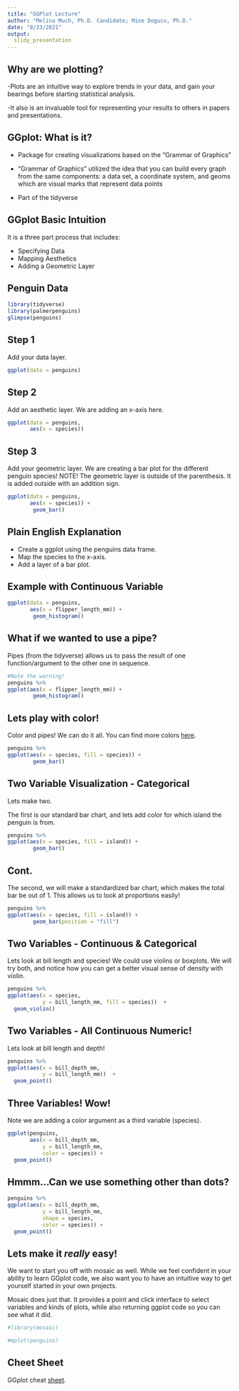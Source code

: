 ```yaml
---
title: "GGPlot Lecture"
author: "Melina Much, Ph.D. Candidate; Mine Dogucu, Ph.D."
date: "8/23/2021"
output:
  slidy_presentation
---
```


## Why are we plotting?

-Plots are an intuitive way to explore trends in your data, and gain your bearings before starting statistical analysis. 

-It also is an invaluable tool for representing your results to others in papers and presentations. 

## GGplot: What is it?

- Package for creating visualizations based on the "Grammar of Graphics"

- "Grammar of Graphics" utilized the idea that you can build every graph from the same components: a data set, a coordinate system, and geoms which are visual marks that represent data points

- Part of the tidyverse

## GGplot Basic Intuition

It is a three part process that includes:

- Specifying Data
- Mapping Aesthetics
- Adding a Geometric Layer

## Penguin Data

```r
library(tidyverse)
library(palmerpenguins)
glimpse(penguins)
```

## Step 1 

Add your data layer.

```r
ggplot(data = penguins)
```

## Step 2

Add an aesthetic layer. We are adding an x-axis here. 

```r
ggplot(data = penguins,
       aes(x = species))
```

## Step 3 

Add your geometric layer. We are creating a bar plot for the different penguin species! NOTE! The geometric layer is outside of the parenthesis. It is added outside with an addition sign.

```r
ggplot(data = penguins,
       aes(x = species)) + 
        geom_bar()
```

## Plain English Explanation

- Create a ggplot using the penguins data frame.
- Map the species to the x-axis.
- Add a layer of a bar plot.

## Example with Continuous Variable

```r
ggplot(data = penguins,
       aes(x = flipper_length_mm)) + 
        geom_histogram()
```

## What if we wanted to use a pipe?

Pipes (from the tidyverse) allows us to pass the result of one function/argument to the other one in sequence.

```r
#Note the warning!
penguins %>% 
ggplot(aes(x = flipper_length_mm)) + 
        geom_histogram()
```

## Lets play with color! 

Color and pipes! We can do it all. You can find more colors [here](http://www.stat.columbia.edu/~tzheng/files/Rcolor.pdf).

```r
penguins %>% 
ggplot(aes(x = species, fill = species)) + 
        geom_bar()
```

## Two Variable Visualization - Categorical 

Lets make two. 

The first is our standard bar chart, and lets add color for which island the penguin is from. 

```r
penguins %>% 
ggplot(aes(x = species, fill = island)) + 
        geom_bar()
```

## Cont. 

The second, we will make a standardized bar chart, which makes the total bar be out of 1. This allows us to look at proportions easily!

```r
penguins %>% 
ggplot(aes(x = species, fill = island)) + 
        geom_bar(position = "fill")
```

## Two Variables - Continuous & Categorical

Lets look at bill length and species! We could use violins or boxplots. We will try both, and notice how you can get a better visual sense of density with violin.

```r
penguins %>% 
ggplot(aes(x = species,
           y = bill_length_mm, fill = species))  +
  geom_violin()

```

## Two Variables - All Continuous Numeric!

Lets look at bill length and depth!

```r
penguins %>% 
ggplot(aes(x = bill_depth_mm,
           y = bill_length_mm))  +
  geom_point()
```

## Three Variables! Wow!

Note we are adding a color argument as a third variable (species).

```r
ggplot(penguins,
       aes(x = bill_depth_mm,
           y = bill_length_mm,
           color = species)) +
  geom_point()
```

## Hmmm...Can we use something other than dots?

```r
penguins %>% 
ggplot(aes(x = bill_depth_mm,
           y = bill_length_mm,
           shape = species,
           color = species)) +
  geom_point()
```

## Lets make it *really* easy!

We want to start you off with mosaic as well. While we feel confident in your ability to learn GGplot code, we also want you to have an intuitive way to get yourself started in your own projects. 

Mosaic does just that. It provides a point and click interface to select variables and kinds of plots, while also returning ggplot code so you can see what it did. 

```r
#library(mosaic)

#mplot(penguins)
```

## Cheet Sheet

GGplot cheat [sheet](https://www.maths.usyd.edu.au/u/UG/SM/STAT3022/r/current/Misc/data-visualization-2.1.pdf).

